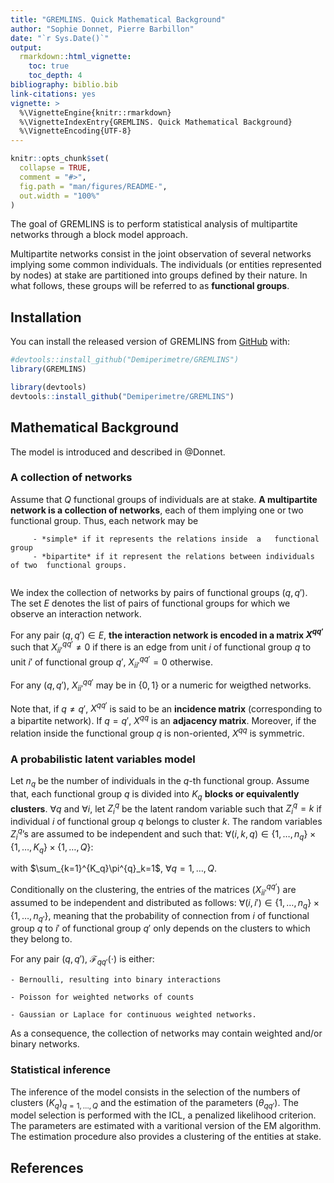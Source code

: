 ```yaml
---
title: "GREMLINS. Quick Mathematical Background"
author: "Sophie Donnet, Pierre Barbillon"
date: "`r Sys.Date()`"
output: 
  rmarkdown::html_vignette:
    toc: true
    toc_depth: 4
bibliography: biblio.bib
link-citations: yes
vignette: >
  %\VignetteEngine{knitr::rmarkdown}
  %\VignetteIndexEntry{GREMLINS. Quick Mathematical Background}
  %\VignetteEncoding{UTF-8}
---
```



<!-- README.md is generated from README.Rmd. Please edit that file -->

```r
knitr::opts_chunk$set(
  collapse = TRUE,
  comment = "#>",
  fig.path = "man/figures/README-",
  out.width = "100%"
)
```


<!-- badges: start -->
<!-- badges: end -->

The goal of GREMLINS is to perform statistical analysis of multipartite networks through a block model approach. 

Multipartite networks  consist in the joint observation of several networks implying some common individuals. The individuals (or entities represented by nodes)  at stake are partitioned into groups defined by their nature.
In what follows, these groups will be referred to as  **functional groups**.


## Installation

You can install the released version of GREMLINS  from [GitHub](https://github.com/Demiperimetre/GREMLINS) with:

```r
#devtools::install_github("Demiperimetre/GREMLINS")
library(GREMLINS)
```

```r
library(devtools)
devtools::install_github("Demiperimetre/GREMLINS")
```


## Mathematical Background

The model is introduced and described in @Donnet. 

###  A collection of networks

Assume that $Q$ functional groups of individuals are at stake.  **A multipartite network is a collection of networks**,  each of them implying one or two functional group. Thus, each network may be 

         - *simple* if it represents the relations inside  a   functional   group  
         - *bipartite* if it represent the relations between individuals of two  functional groups. 
         
We index the collection of networks by pairs of functional groups $(q,q')$. The set $E$ denotes  the  list of pairs of  functional groups  for   which we observe an interaction network.

For any pair $(q,q') \in E$, **the interaction network is encoded in a matrix  $X^{qq'}$ **  such that  $X^{qq'}_{ii'} \neq 0$ if there is an edge from unit $i$ of functional group
$q$ to unit $i'$ of functional group $q'$, $X^{qq'}_{ii'} = 0$ otherwise.

For any $(q,q')$, $X^{qq'}_{ii'}$ may be in $\{0,1\}$ or a numeric for weigthed networks. 

Note that,  if $q \neq q'$,   $X^{qq'}$ is  said to be  an **incidence matrix** (corresponding to a bipartite network). If $q = q'$, $X^{qq}$ is  an  **adjacency matrix**. Moreover, if the relation inside the functional group $q$  is non-oriented, $X^{qq}$ is symmetric. 

### A probabilistic latent variables model

Let $n_q$ be  the number of individuals  in the $q$-th functional group.
Assume that,   each functional group $q$  is  divided into $K_q$  **blocks  or equivalently clusters**.  $\forall q$ and  $\forall i$, let $Z^{q}_i$ be
the latent random variable  such that $Z^ q_i =k$  if individual $i$ of functional group $q$ belongs to cluster $k$.
The random variables $Z^{q}_i$'s are assumed to be independent and  such that: $\forall (i,k,q) \in   \{1,\dots,n_q\} \times \{1,\dots,K_q\} \times  \{1,\dots,Q\}$:

\begin{equation}\label{eq:mod2}
\mathbb{P}(Z^{q}_i=k) = \pi^{q}_k,
\end{equation}
with $\sum_{k=1}^{K_q}\pi^{q}_k=1$,  $\forall q=1,\dots, Q$.



Conditionally on the clustering,  the entries of the matrices   $\left(X^{qq'}_{ii'}\right)$ are assumed to be independent and distributed as follows:
$\forall (i,i')  \in \{1,\dots,n_q\} \times  \{1,\dots,n_{q'}\}$,
\begin{equation}\label{eq:mod1}
X^{qq'}_{ii'}\;  |  \; Z^{q}_i=k, Z^{q'}_{i'}=k'   \sim_{i.i.d} \mathcal{F}_{qq'}(\theta^{qq'}_{kk'})\,
\end{equation}
meaning that the probability of connection from $i$  of functional group $q$ to  $i'$ of functional group $q'$ only  depends on the clusters to which they belong to.

For any pair $(q,q')$, $\mathcal{F}_{qq'}(\cdot)$ is either: 

    - Bernoulli, resulting into binary interactions
    
    - Poisson for weighted networks of counts
    
    - Gaussian or Laplace for continuous weighted networks. 
As a consequence, the collection of networks may contain weighted and/or binary networks.  

### Statistical inference


The inference of the model consists in the selection of the numbers of clusters $(K_q)_{q=1,\dots,Q}$ and the estimation of the parameters $(\theta_{qq'})$. The model selection is performed with the ICL, a penalized likelihood criterion. The parameters are estimated with a varitional version of the EM algorithm. The estimation procedure also provides a clustering of the entities at stake. 




## References
